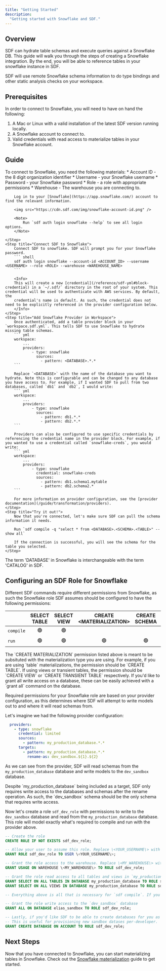 ```yaml
---
title: "Getting Started"
description:
  "Getting started with Snowflake and SDF."
---
```


## Overview

SDF can hydrate table schemas and execute queries against a Snowflake DB. This guide will walk you through the steps of creating a Snowflake integration. By the end, you will be able to reference tables in your snowflake instance in SDF.

SDF will use remote Snowflake schema information to do type bindings and other static analysis checks on your workspace.

## Prerequisites

In order to connect to Snowflake, you will need to have on hand the following:

1. A Mac or Linux with a valid installation of the latest SDF version running locally.
2. A Snowflake account to connect to.
3. Valid credentials with read access to materialize tables in your Snowflake account.

## Guide

<Steps>
    <Step title="Collect Required Information">
        To connect to Snowflake, you need the following materials:
        * Account ID - the 8 digit organization identifier
        * Username - your Snowflake username
        * Password - your Snowflake password
        * Role - a role with appropriate permissions
        * Warehouse - The warehouse you are connecting to.

        Log in to your [Snowflake](https://app.snowflake.com/) account to find the relevant information.

        <img src="https://cdn.sdf.com/img/snowflake-account-id.png" />

        <Note>
	        Run `sdf auth login snowflake --help` to see all login options.
        </Note>

    </Step>
    <Step title="Connect SDF to Snowflake">
        Connect SDF to snowflake. SDF will prompt you for your Snowflake password.
        ``` shell
        sdf auth login snowflake --account-id <ACCOUNT_ID> --username <USERNAME> --role <ROLE> --warehouse <WAREHOUSE_NAME>
        ```
        
        <Info>
        This will create a new [credential](/reference/sdf-yml#block-credential) in a `~/.sdf/` directory in the root of your system. This credential will be used to authenticate with AWS services. By default, the 
        credential's name is default. As such, the credential does not need to be explicitly referenced in the provider configuration below.
        </Info>
    </Step>
    <Step title="Add Snowflake Provider in Workspace">
        Once authenticated, add a table provider block in your `workspace.sdf.yml`. This tells SDF to use Snowflake to hydrate missing table schemas.
        ``` yml
        workspace:
            ...
            providers:
                - type: snowflake
                  sources: 
                    - pattern: <DATABASE>.*.*
        ```

        Replace `<DATABASE>` with the name of the database you want to hydrate. Note this is configurable and can be changed to any database you have access to. For example, if I wanted SDF to pull from two databases, called `db1` and `db2`, I would write:
        ``` yml
        workspace:
            ...
            providers:
                - type: snowflake
                  sources: 
                    - pattern: db1.*.*
                    - pattern: db2.*.*
        ```

        Providers can also be configured to use specific credentials by referencing the credential name in the provider block. For example, if you wanted to use a credential called `snowflake-creds`, you would write:
        ``` yml
        workspace:
            ...
            providers:
                - type: snowflake
                  credential: snowflake-creds
                  sources: 
                    - pattern: db1.schema1.mytable
                    - pattern: db2.schema2.*
        ```

        For more information on provider configuration, see the [provider documentation](/guide/transformation/providers).
    </Step>
    <Step title="Try it out!">
        Now that you're connected, let's make sure SDF can pull the schema information it needs. 

        Run `sdf compile -q "select * from <DATABASE>.<SCHEMA>.<TABLE>" --show all`

        If the connection is successful, you will see the schema for the table you selected.
    </Step>
</Steps>

<Info>
The term 'DATABASE' in Snowflake is interchangeable with the term 'CATALOG' in SDF.
</Info>

## Configuring an SDF Role for Snowflake

Different SDF commands require different permissions from Snowflake, as such the Snowflake role SDF assumes should be configured to have the following permissions:

|| SELECT TABLE | SELECT VIEW | CREATE \<MATERIALIZATION\> | CREATE SCHEMA | CREATE DATABASE |
|-|:------------:|:-----------:|:--------------------------:|:-------------:|:---------------:|
| `compile` | 🟢 | 🟢 | | | |
| `run` | 🟢 | 🟢 | 🟢 | 🟢 | 🟢 |

<Note>
The `CREATE MATERIALIZATION` permission listed above is meant to be subsituted with the materialization type you are using. For example, if you are using `table` materializations, the permission should be `CREATE TABLE`. If using views or transient tables, the permission should be `CREATE VIEW` or `CREATE TRANSIENT TABLE` respectively.
If you'd like to grant all write access on a database, these can be easily achieved with a `grant all` command on the database.
</Note>

Required permissions for your Snowflake role are based on your provider configuration, as this determines where SDF will attempt to write models out to and where it will read schemas from.

Let's imagine we had the following provider configuration:
```yml
  providers:
    - type: snowflake
      credential: limited
      sources: 
        - pattern: my_production_database.*.*
      targets:
        - pattern: my_production_database.*.*
          rename-as: dev_sandbox.${1}.${2}
```

As we can see from the provider, SDF will read schemas from the `my_production_database` database and write models to the `dev_sandbox` database.

<Tip>
  Despite `my_production_database` being included as a target, SDF only requires write access to the databases and schemas after the rename operation. As such, the `dev_sandbox` schema should be the only schema that requires write access.
</Tip>


Now let's create a role `sdf_dev_role` with permissions to write to the `dev_sandbox` database and read from the `my_production_database` database. This role will model exactly what's required to compile and run with the provider above.

```sql
-- Create the role
CREATE ROLE IF NOT EXISTS sdf_dev_role;

-- Allow your user to assume this role. Replace \<YOUR_USERNAME\> with the Snowflake username you're using with SDF.
GRANT ROLE sdf_dev_role TO USER \<YOUR_USERNAME\>;

-- Grant the role access to the warehouse. Replace \<MY_WAREHOUSE\> with the name of your warehouse.
GRANT USAGE ON WAREHOUSE \<MY_WAREHOUSE\> TO ROLE sdf_dev_role;

-- Grant the role read access to all tables and views in `my_production_database`
GRANT SELECT ON ALL TABLES IN DATABASE my_production_database TO ROLE sdf_dev_role;
GRANT SELECT ON ALL VIEWS IN DATABASE my_production_database TO ROLE sdf_dev_role;

-- Everything above is all that is necessary for `sdf compile`. If you want to run models, you'll need to grant the following permissions as well.

-- Grant the role write access to the `dev_sandbox` database
GRANT ALL ON DATABASE elias_sandbox TO ROLE sdf_dev_role;

-- Lastly, if you'd like SDF to be able to create databases for you as you author them locally, you'll need to grant the following permissions as well.
-- This is useful for provisioning new sandbox datases per-developer.
GRANT CREATE DATABASE ON ACCOUNT TO ROLE sdf_dev_role;
```

## Next Steps 

Now that you have connected to Snowflake, you can start materializing tables in Snowflake. Check out the [Snowflake materialization](/integrations/snowflake/basic-materialization) guide to get started.
